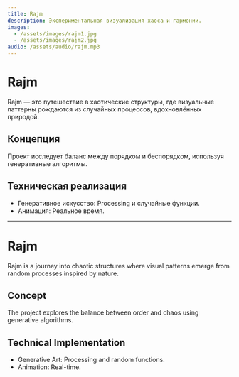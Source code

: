 ```yaml
---
title: Rajm
description: Экспериментальная визуализация хаоса и гармонии.
images:
  - /assets/images/rajm1.jpg
  - /assets/images/rajm2.jpg
audio: /assets/audio/rajm.mp3
---
```


# Rajm

Rajm — это путешествие в хаотические структуры, где визуальные паттерны рождаются из случайных процессов, вдохновлённых природой.

## Концепция
Проект исследует баланс между порядком и беспорядком, используя генеративные алгоритмы.

## Техническая реализация
- Генеративное искусство: Processing и случайные функции.
- Анимация: Реальное время.

---

# Rajm

Rajm is a journey into chaotic structures where visual patterns emerge from random processes inspired by nature.

## Concept
The project explores the balance between order and chaos using generative algorithms.

## Technical Implementation
- Generative Art: Processing and random functions.
- Animation: Real-time.

